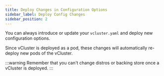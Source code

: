 ```yaml
---
title: Deploy Changes in Configuration Options
sidebar_label: Deploy Config Changes
sidebar_position: 2
---
```



You can always introduce or update your `vcluster.yaml` and deploy new configuration options.

Since vCluster is deployed as a pod, these changes will automatically re-deploy new pods of the vCluster. 

<p></p>

:::warning 
Remember that you can't change distros or backing store once a vCluster is deployed. 
:::

<DeployChanges />